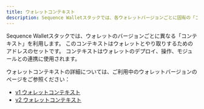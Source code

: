 ```yaml
---
title: ウォレットコンテキスト
description: Sequence Walletスタックでは、各ウォレットバージョンごとに固有の「コンテキスト」を利用しており、ウォレットやそのモジュールとやり取りするためのアドレス群で構成されています。
---
```


Sequence Walletスタックでは、ウォレットのバージョンごとに異なる「コンテキスト」を利用します。
このコンテキストはウォレットとやり取りするためのアドレスのセットです。
コンテキストはウォレットのデプロイ、操作、モジュールとの連携に使用されます。

ウォレットコンテキストの詳細については、ご利用中のウォレットバージョンのページをご参照ください：
- [v1 ウォレットコンテキスト](/solutions_old/technical-references/internals/v1/wallet-context)
- [v2 ウォレットコンテキスト](/solutions_old/technical-references/internals/v2/wallet-context)